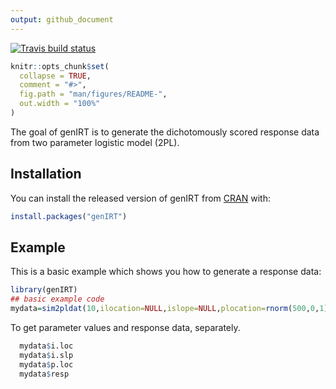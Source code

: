 ```yaml
---
output: github_document
---
```

<!-- badges: start -->
[![Travis build status](https://travis-ci.com/alanbio/genIRT.svg?branch=master)](https://travis-ci.com/alanbio/genIRT)
  <!-- badges: end -->

<!-- README.md is generated from README.Rmd. Please edit that file -->

```r
knitr::opts_chunk$set(
  collapse = TRUE,
  comment = "#>",
  fig.path = "man/figures/README-",
  out.width = "100%"
)
```

The goal of genIRT is to generate the dichotomously scored response data from two parameter logistic model (2PL).

## Installation

You can install the released version of genIRT from [CRAN](https://CRAN.R-project.org) with:

``` r
install.packages("genIRT")
```

## Example

This is a basic example which shows you how to generate a response data:

```r
library(genIRT)
## basic example code
mydata=sim2pldat(10,ilocation=NULL,islope=NULL,plocation=rnorm(500,0,1),rnum=0.6)
```

To get parameter values and response data, separately.

```r

  mydata$i.loc
  mydata$i.slp
  mydata$p.loc
  mydata$resp
```

